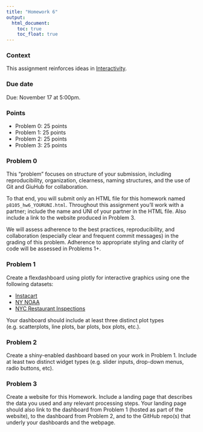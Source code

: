 ```yaml
---
title: "Homework 6"
output:
  html_document: 
    toc: true
    toc_float: true
---
```


### Context

This assignment reinforces ideas in [Interactivity](topic_interactivity.html). 

### Due date

Due: November 17 at 5:00pm. 

### Points

* Problem 0: 25 points
* Problem 1: 25 points
* Problem 2: 25 points
* Problem 3: 25 points


### Problem 0

This "problem" focuses on structure of your submission, including reproducibility, organization, clearness, naming structures, and the use of Git and GiuHub for collaboration. 

To that end, you will submit only an HTML file for this homework named `p8105_hw6_YOURUNI.html`. Throughout this assignment you'll work with a partner; include the name and UNI of your partner in the HTML file. Also include a link to the website produced in Problem 3. 

We will assess adherence to the best practices, reproducibility, and collaboration (especially clear and frequent commit messages) in the grading of this problem. Adherence to appropriate styling and clarity of code will be assessed in Problems 1+. 


### Problem 1

Create a flexdashboard using plotly for interactive graphics using one the following datasets:

* [Instacart](dataset_instacart.html)
* [NY NOAA](dataset_noaa.html)
* [NYC Restaurant Inspections](dataset_restaurant_inspections.html)

Your dashboard should include at least three distinct plot types (e.g. scatterplots, line plots, bar plots, box plots, etc.). 


### Problem 2

Create a shiny-enabled dashboard based on your work in Problem 1. Include at least two distinct widget types (e.g. slider inputs, drop-down menus, radio buttons, etc).


### Problem 3

Create a website for this Homework. Include a landing page that describes the data you used and any relevant processing steps. Your landing page should also link to the dashboard from Problem 1 (hosted as part of the website), to the dashboard from Problem 2, and to the GitHub repo(s) that underly your dashboards and the webpage. 